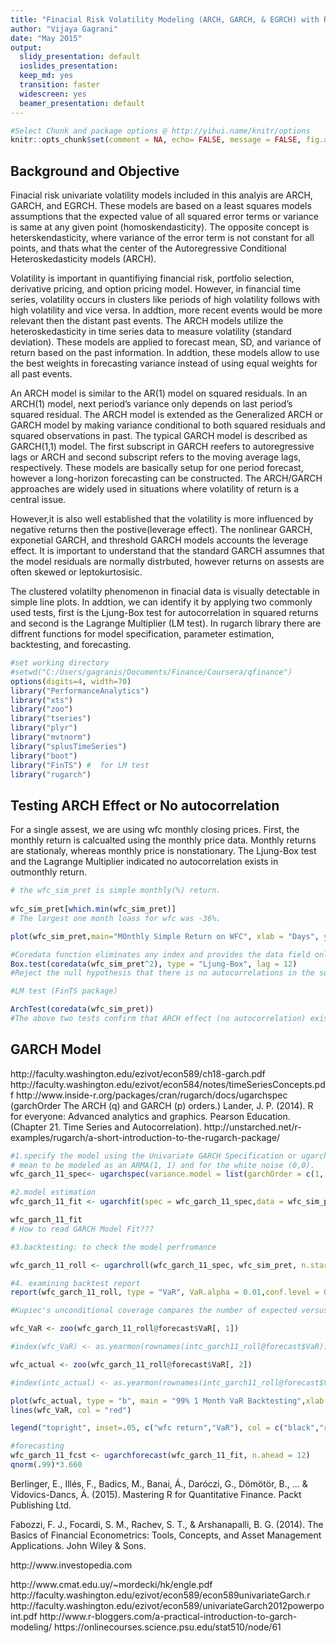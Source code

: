 ```yaml
---
title: "Finacial Risk Volatility Modeling (ARCH, GARCH, & EGRCH) with R"
author: "Vijaya Gagrani"
date: "May 2015"
output:
  slidy_presentation: default
  ioslides_presentation:
  keep_md: yes
  transition: faster
  widescreen: yes
  beamer_presentation: default
---
```

   
```r
#Select Chunk and package options @ http://yihui.name/knitr/options
knitr::opts_chunk$set(comment = NA, echo= FALSE, message = FALSE, fig.align='center', warning = FALSE,cache=FALSE)
```
## Background and Objective

Finacial risk univariate volatility models included in this analyis are ARCH, GARCH, and EGRCH. These models are based on a least squares models assumptions that the expected value of all squared error terms or variance is same at any given point (homoskendasticity). The opposite concept is heterskendasticity, where variance of the error term is not constant for all points, and thats what the center of the Autoregressive Conditional Heteroskedasticity models (ARCH).

Volatility is important in quantifiying financial risk, portfolio selection, derivative pricing, and option pricing model. However, in financial time series, volatility occurs in clusters like periods of high volatility follows with high volatility and vice versa.  In addtion, more recent events would be more relevant then the distant past events. The ARCH models utilize the heteroskedasticity in time series data to measure volatility (standard deviation). These models are applied to forecast mean, SD, and variance of return based on the past information. In addtion, these models allow to use the best weights in forecasting variance instead of using equal weights for all past events.

An ARCH model is similar to the AR(1) model on squared residuals. In an ARCH(1) model, next period’s variance only depends on last period’s squared residual. The ARCH model is extended as the Generalized ARCH or GARCH model by making variance conditional to both squared residuals and squared observations in past. The typical GARCH model is described as GARCH(1,1) model. The first subscript in GARCH reefers to autoregressive lags or ARCH and second subscript refers to the moving average lags, respectively. These models are basically setup for one period forecast, however a long-horizon forecasting can be constructed. The ARCH/GARCH approaches are widely used in situations where volatility of return is a central issue.  

However,it is also well established that the volatility is more influenced by negative returns then the postive(leverage effect). The nonlinear GARCH, exponetial GARCH, and threshold GARCH models accounts the leverage effect. It is important to understand that the standard GARCH assumnes that the model residuals are normally distrbuted, however returns on assests are often skewed or leptokurtosisic. 

The clustered volatilty phenomenon in finacial data is visually detectable in simple line plots. In addtion, we can identify it by applying two commonly used tests, first is the Ljung-Box test for autocorrelation in squared returns and second is the Lagrange Multiplier (LM test). In rugarch library there are diffrent functions for model specification, parameter estimation, backtesting, and forecasting. 

```r
#set working directory
#setwd("C:/Users/gagranis/Documents/Finance/Coursera/qfinance")
options(digits=4, width=70)
library("PerformanceAnalytics")
library("xts")
library("zoo")
library("tseries")
library("plyr")
library("mvtnorm")
library("splusTimeSeries")
library("boot")
library("FinTS") #  for LM test
library("rugarch")
```

## Testing ARCH Effect or No autocorrelation

For a single assest, we are using wfc monthly closing prices. First, the monthly return is calcualted using the monthly price data. Monthly returns are stationaly, whereas monthly price is nonstationary. The Ljung-Box test and the Lagrange Multiplier indicated no autocorrelation exists in outmonthly return.

```r

# the wfc_sim_pret is simple monthly(%) return.
 
wfc_sim_pret[which.min(wfc_sim_pret)]
# The largest one month loass for wfc was -36%.

plot(wfc_sim_pret,main="MOnthly Simple Return on WFC", xlab = "Days", ylab="Return in %")

#Coredata function eliminates any index and provides the data field only.. 
Box.test(coredata(wfc_sim_pret^2), type = "Ljung-Box", lag = 12)
#Reject the null hypothesis that there is no autocorrelations in the squared returns at the 1% significance level

#LM test (FinTS package)

ArchTest(coredata(wfc_sim_pret))
#The above two tests confirm that ARCH effect (no autocorrelation) exists in the monthly simple return

```

## GARCH Model
http://faculty.washington.edu/ezivot/econ589/ch18-garch.pdf
http://faculty.washington.edu/ezivot/econ584/notes/timeSeriesConcepts.pdf
http://www.inside-r.org/packages/cran/rugarch/docs/ugarchspec (garchOrder The ARCH (q) and GARCH (p) orders.)
Lander, J. P. (2014). R for everyone: Advanced analytics and graphics. Pearson Education.(Chapter 21. Time Series and Autocorrelation).
http://unstarched.net/r-examples/rugarch/a-short-introduction-to-the-rugarch-package/


```r
#1.specify the model using the Univariate GARCH Specification or ugarchspec function from the  rugarch library.
# mean to be modeled as an ARMA(1, 1) and for the white noise (0,0).
wfc_garch_11_spec<- ugarchspec(variance.model = list(garchOrder = c(1, 1)), mean.model = list(armaOrder = c(0, 0)))

#2.model estimation
wfc_garch_11_fit <- ugarchfit(spec = wfc_garch_11_spec,data = wfc_sim_pret)

wfc_garch_11_fit
# How to read GARCH Model Fit???

#3.backtesting: to check the model perfromance 

wfc_garch_11_roll <- ugarchroll(wfc_garch_11_spec, wfc_sim_pret, n.start = 120, refit.every = 1, refit.window = "moving",solver = "hybrid", calculate.VaR = TRUE, VaR.alpha = 0.01,keep.coef = TRUE)

#4. examining backtest report
report(wfc_garch_11_roll, type = "VaR", VaR.alpha = 0.01,conf.level = 0.99)

#Kupiec's unconditional coverage compares the number of expected versus actual exceedances given the tail probability of VaR, while the Christoffersen test is a joint test of the unconditional coverage and the independence of the exceedances. In our case, despite the actual 2 exceedances versus an expectation of 1.3, we can't reject the null hypothesis that the exceedances are correct and independent.

wfc_VaR <- zoo(wfc_garch_11_roll@forecast$VaR[, 1])

#index(wfc_VaR) <- as.yearmon(rownames(intc_garch11_roll@forecast$VaR))

wfc_actual <- zoo(wfc_garch_11_roll@forecast$VaR[, 2])

#index(intc_actual) <- as.yearmon(rownames(intc_garch11_roll@forecast$VaR))

plot(wfc_actual, type = "b", main = "99% 1 Month VaR Backtesting",xlab = "Date", ylab = "Return/VaR in percent")
lines(wfc_VaR, col = "red")

legend("topright", inset=.05, c("wfc return","VaR"), col = c("black","red"), lty = c(1,1))

#forecasting
wfc_garch_11_fcst <- ugarchforecast(wfc_garch_11_fit, n.ahead = 12)
qnorm(.99)*3.660

```


Berlinger, E., Illés, F., Badics, M., Banai, Á., Daróczi, G., Dömötör, B., ... & Vidovics-Dancs, Á. (2015). Mastering R for Quantitative Finance. Packt Publishing Ltd.

Fabozzi, F. J., Focardi, S. M., Rachev, S. T., & Arshanapalli, B. G. (2014). The Basics of Financial Econometrics: Tools, Concepts, and Asset Management Applications. John Wiley & Sons.

http://www.investopedia.com

http://www.cmat.edu.uy/~mordecki/hk/engle.pdf
http://faculty.washington.edu/ezivot/econ589/econ589univariateGarch.r
http://faculty.washington.edu/ezivot/econ589/univariateGarch2012powerpoint.pdf
http://www.r-bloggers.com/a-practical-introduction-to-garch-modeling/
https://onlinecourses.science.psu.edu/stat510/node/61
